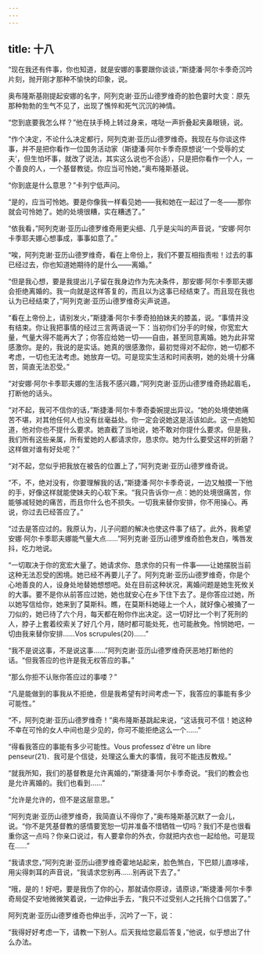```yaml
---
---
---
```

title: 十八
---




“现在我还有件事，你也知道，就是安娜的事要跟你谈谈，”斯捷潘·阿尔卡季奇沉吟片刻，抛开刚才那种不愉快的印象，说。

奥布隆斯基刚提起安娜的名字，阿列克谢·亚历山德罗维奇的脸色霎时大变：原先那种勃勃的生气不见了，出现了憔悴和死气沉沉的神情。

“您到底要我怎么样？”他在扶手椅上转过身来，喀哒一声折叠起夹鼻眼镜，说。

“作个决定，不论什么决定都行，阿列克谢·亚历山德罗维奇。我现在与你谈这件事，并不是把你看作一位国务活动家（斯捷潘·阿尔卡季奇原想说‘一个受辱的丈夫’，但生怕坏事，就改了说法，其实这么说也不合适），只是把你看作一个人，一个善良的人，一个基督教徒。你应当可怜她，”奥布隆斯基说。

“你到底是什么意思？”卡列宁低声问。

“是的，应当可怜她。要是你像我一样看见她——我和她在一起过了一冬——那你就会可怜她了。她的处境很糟，实在糟透了。”

“依我看，”阿列克谢·亚历山德罗维奇用更尖细、几乎是尖叫的声音说，“安娜·阿尔卡季耶夫娜心想事成，事事如意了。”

“唉，阿列克谢·亚历山德罗维奇，看在上帝份上，我们不要互相指责啦！过去的事已经过去，你也知道她期待的是什么——离婚。”

“但是我心想，要是我提出儿子留在我身边作为先决条件，那安娜·阿尔卡季耶夫娜会拒绝离婚的。我一向就是这样答复的，而且以为这事已经结束了。而且现在我也认为已经结束了，”阿列克谢·亚历山德罗维奇尖声说道。

“看在上帝份上，请别发火，”斯捷潘·阿尔卡季奇拍拍妹夫的膝盖，说。“事情并没有结束。你让我把事情的经过三言两语说一下：当初你们分手的时候，你宽宏大量，气量大得不能再大了；你答应给她一切——自由，甚至同意离婚。她为此非常感激你。是的，我说的是实话。她真的很感激你，最初觉得对不起你，她一切都不考虑，一切也无法考虑。她放弃一切。可是现实生活和时间表明，她的处境十分痛苦，简直无法忍受。”

“对安娜·阿尔卡季耶夫娜的生活我不感兴趣，”阿列克谢·亚历山德罗维奇扬起眉毛，打断他的话头。

“对不起，我可不信你的话，”斯捷潘·阿尔卡季奇委婉提出异议。“她的处境使她痛苦不堪，对其他任何人也没有丝毫益处。你一定会说她这是活该如此。这一点她知道，他对你也不提什么要求。她直截了当地说，她不敢对你提什么要求。但是我，我们所有这些亲属，所有爱她的人都请求你，恳求你。她为什么要受这样的折磨？这样做对谁有好处呢？”

“对不起，您似乎把我放在被告的位置上了，”阿列克谢·亚历山德罗维奇说。

“不，不，绝对没有，你要理解我的话，”斯捷潘·阿尔卡季奇说，一边又触摸一下他的手，好像这样就能使妹夫的心软下来。“我只告诉你一点：她的处境很痛苦，你能够减轻她的痛苦，而且你什么也不损失。一切我来替你安排，你不用操心。再说，你过去已经答应了。”

“过去是答应过的。我原认为，儿子问题的解决也使这件事了结了。此外，我希望安娜·阿尔卡季耶夫娜能气量大点……”阿列克谢·亚历山德罗维奇脸色发白，嘴唇发抖，吃力地说。

“一切取决于你的宽宏大量了。她请求你、恳求你的只有一件事——让她摆脱当前这种无法忍受的困境。她已经不再要儿子了。阿列克谢·亚历山德罗维奇，你是个心地善良的人，设身处地替她想想吧。处在目前这种状况，离婚问题是她生死攸关的大事。要不是你从前答应过她，她也就安心在乡下住下去了。是你答应过她，所以她写信给你，她来到了莫斯科。瞧，在莫斯科她碰上一个人，就好像心被捅了一刀似的，她已待了六个月，每天都在盼你作出决定。这一切好比一个判了死刑的人，脖子上套着绞索关了好几个月，随时都可能处死，也可能赦免。怜悯她吧，一切由我来替你安排……Vos scrupules(20)……”

“我不是说这事，不是说这事……”阿列克谢·亚历山德罗维奇厌恶地打断他的话。“但我答应的也许是我无权答应的事。”

“那么你拒不认账你答应过的事喽？”

“凡是能做到的事我从不拒绝，但是我希望有时间考虑一下，我答应的事能有多少可能性。”

“不，阿列克谢·亚历山德罗维奇！”奥布隆斯基跳起来说，“这话我可不信！她这种不幸在可怜的女人中间也是少见的，你可不能拒绝这么一个……”

“得看我答应的事能有多少可能性。Vous professez d'être un libre penseur(21)．我可是个信徒，处理这么重大的事情，我可不能违反教规。”

“就我所知，我们的基督教是允许离婚的，”斯捷潘·阿尔卡季奇说。“我们的教会也是允许离婚的。我们也看到……”

“允许是允许的，但不是这层意思。”

“阿列克谢·亚历山德罗维奇，我简直认不得你了，”奥布隆斯基沉默了一会儿，说。“你不是凭基督教的感情要宽恕一切并准备不惜牺牲一切吗？我们不是也很看重你这一点吗？你亲口说过，有人要拿你的外衣，你就把内衣也一起给他。可是现在……”

“我请求您，”阿列克谢·亚历山德罗维奇霍地站起来，脸色煞白，下巴颏儿直哆嗦，用尖得刺耳的声音说，“我请求您别再……别再说下去了。”

“哦，是的！好吧，要是我伤了你的心，那就请你原谅，请原谅，”斯捷潘·阿尔卡季奇局促不安地微微笑着说，一边伸出手去，“我只不过受别人之托捎个口信罢了。”

阿列克谢·亚历山德罗维奇也伸出手，沉吟了一下，说：

“我得好好考虑一下，请教一下别人。后天我给您最后答复，”他说，似乎想出了什么办法。